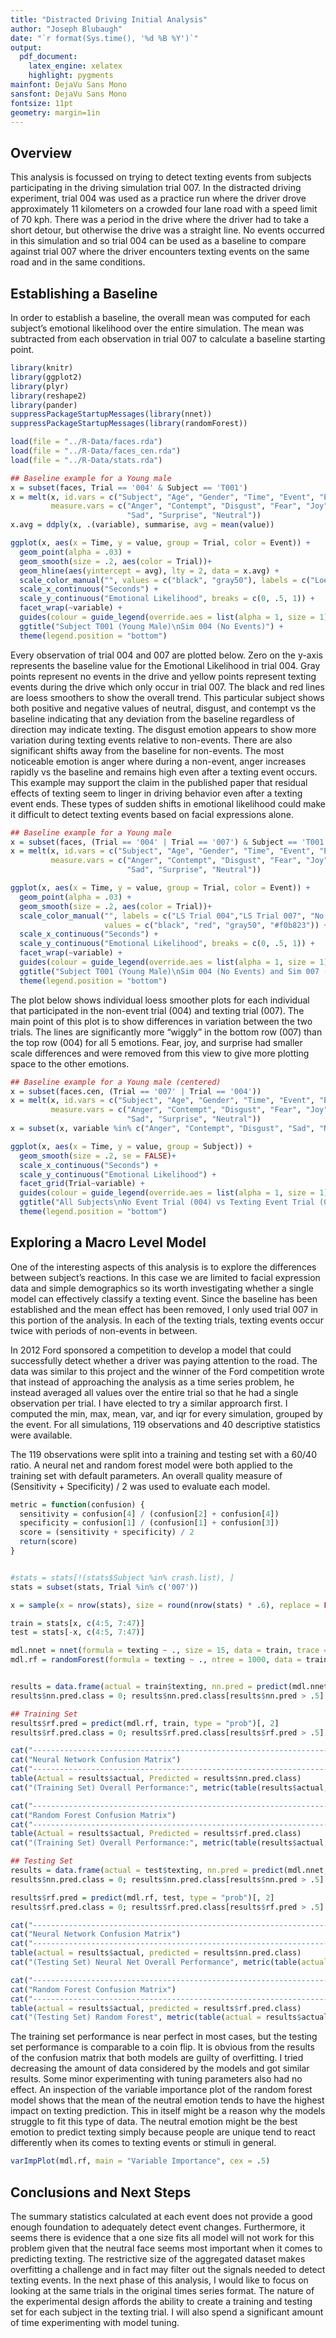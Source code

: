 ```yaml
---
title: "Distracted Driving Initial Analysis"
author: "Joseph Blubaugh"
date: "`r format(Sys.time(), '%d %B %Y')`"
output:
  pdf_document:
    latex_engine: xelatex
    highlight: pygments
mainfont: DejaVu Sans Mono
sansfont: DejaVu Sans Mono
fontsize: 11pt
geometry: margin=1in
---
```


## Overview
This analysis is focussed on trying to detect texting events from subjects participating in the driving simulation trial 007. In the distracted driving experiment, trial 004 was used as a practice run where the driver drove approximately 11 kilometers on a crowded four lane road with a speed limit of 70 kph. There was a period in the drive where the driver had to take a short detour, but otherwise the drive was a straight line. No events occurred in this simulation and so trial 004 can be used as a baseline to compare against trial 007 where the driver encounters texting events on the same road and in the same conditions.

## Establishing a Baseline
In order to establish a baseline, the overall mean was computed for each subject's emotional likelihood over the entire simulation. The mean was subtracted from each observation in trial 007 to calculate a baseline starting point.

```r

library(knitr)
library(ggplot2)
library(plyr)
library(reshape2)
library(pander)
suppressPackageStartupMessages(library(nnet))
suppressPackageStartupMessages(library(randomForest))

load(file = "../R-Data/faces.rda")
load(file = "../R-Data/faces_cen.rda")
load(file = "../R-Data/stats.rda")

## Baseline example for a Young male
x = subset(faces, Trial == '004' & Subject == 'T001')
x = melt(x, id.vars = c("Subject", "Age", "Gender", "Time", "Event", "Event.Switch", "Trial"),
         measure.vars = c("Anger", "Contempt", "Disgust", "Fear", "Joy",
                          "Sad", "Surprise", "Neutral"))
x.avg = ddply(x, .(variable), summarise, avg = mean(value))

ggplot(x, aes(x = Time, y = value, group = Trial, color = Event)) +
  geom_point(alpha = .03) +
  geom_smooth(size = .2, aes(color = Trial))+
  geom_hline(aes(yintercept = avg), lty = 2, data = x.avg) +
  scale_color_manual("", values = c("black", "gray50"), labels = c("Loess Smoother", "mean")) +
  scale_x_continuous("Seconds") +
  scale_y_continuous("Emotional Likelihood", breaks = c(0, .5, 1)) +
  facet_wrap(~variable) +
  guides(colour = guide_legend(override.aes = list(alpha = 1, size = 1))) +
  ggtitle("Subject T001 (Young Male)\nSim 004 (No Events)") +
  theme(legend.position = "bottom")

```

\newpage

Every observation of trial 004 and 007 are plotted below. Zero on the y-axis represents the baseline value for the Emotional Likelihood in trial 004. Gray points represent no events in the drive and yellow points represent texting events during the drive which only occur in trial 007. The black and red lines are loess smoothers to show the overall trend. This particular subject shows both positive and negative values of neutral, disgust, and contempt vs the baseline indicating that any deviation from the baseline regardless of direction may indicate texting. The disgust emotion appears to show more variation during texting events relative to non-events. There are also significant shifts away from the baseline for non-events. The most noticeable emotion is anger where during a non-event, anger increases rapidly vs the baseline and remains high even after a texting event occurs. This example may support the claim in the published paper that residual effects of texting seem to linger in driving behavior even after a texting event ends. These types of sudden shifts in emotional likelihood could make it difficult to detect texting events based on facial expressions alone.

```r

## Baseline example for a Young male
x = subset(faces, (Trial == '004' | Trial == '007') & Subject == 'T001')
x = melt(x, id.vars = c("Subject", "Age", "Gender", "Time", "Event", "Event.Switch", "Trial"),
         measure.vars = c("Anger", "Contempt", "Disgust", "Fear", "Joy",
                          "Sad", "Surprise", "Neutral"))

ggplot(x, aes(x = Time, y = value, group = Trial, color = Event)) +
  geom_point(alpha = .03) +
  geom_smooth(size = .2, aes(color = Trial))+
  scale_color_manual("", labels = c("LS Trial 004","LS Trial 007", "No Event", "Texting Event"),
                     values = c("black", "red", "gray50", "#f0b823")) +
  scale_x_continuous("Seconds") +
  scale_y_continuous("Emotional Likelihood", breaks = c(0, .5, 1)) +
  facet_wrap(~variable) +
  guides(colour = guide_legend(override.aes = list(alpha = 1, size = 1))) +
  ggtitle("Subject T001 (Young Male)\nSim 004 (No Events) and Sim 007 (Texting)\nCentered on Baseline") +
  theme(legend.position = "bottom")

```

The plot below shows individual loess smoother plots for each individual that participated in the non-event trial (004) and texting trial (007). The main point of this plot is to show differences in variation between the two trials. The lines are significantly more "wiggly" in the bottom row (007) than the top row (004) for all 5 emotions. Fear, joy, and surprise had smaller scale differences and were removed from this view to give more plotting space to the other emotions.

```r

## Baseline example for a Young male (centered)
x = subset(faces.cen, (Trial == '007' | Trial == '004'))
x = melt(x, id.vars = c("Subject", "Age", "Gender", "Time", "Event", "Event.Switch", "Trial"),
         measure.vars = c("Anger", "Contempt", "Disgust", "Fear", "Joy",
                          "Sad", "Surprise", "Neutral"))
x = subset(x, variable %in% c("Anger", "Contempt", "Disgust", "Sad", "Neutral"))

ggplot(x, aes(x = Time, y = value, group = Subject)) +
  geom_smooth(size = .2, se = FALSE)+
  scale_x_continuous("Seconds") +
  scale_y_continuous("Emotional Likelihood") +
  facet_grid(Trial~variable) +
  guides(colour = guide_legend(override.aes = list(alpha = 1, size = 1))) +
  ggtitle("All Subjects\nNo Event Trial (004) vs Texting Event Trial (007)") +
  theme(legend.position = "bottom")

```

## Exploring a Macro Level Model
One of the interesting aspects of this analysis is to explore the differences between subject's reactions. In this case we are limited to facial expression data and simple demographics so its worth investigating whether a single model can effectively classify a texting event. Since the baseline has been established and the mean effect has been removed, I only used trial 007 in this portion of the analysis. In each of the texting trials, texting events occur twice with periods of non-events in between.

In 2012 Ford sponsored a competition to develop a model that could successfully detect whether a driver was paying attention to the road. The data was similar to this project and the winner of the Ford competition wrote that instead of approaching the analysis as a time series problem, he instead averaged all values over the entire trial so that he had a single observation per trial. I have elected to try a similar approarch first. I computed the min, max, mean, var, and iqr for every simulation, grouped by the event. For all simulations, 119 observations and 40 descriptive statistics were available.

The 119 observations were split into a training and testing set with a 60/40 ratio. A neural net and random forest model were both applied to the training set with default parameters. An overall quality measure of (Sensitivity + Specificity) / 2 was used to evaluate each model.

\newpage

```r

metric = function(confusion) {
  sensitivity = confusion[4] / (confusion[2] + confusion[4])
  specificity = confusion[1] / (confusion[1] + confusion[3])
  score = (sensitivity + specificity) / 2
  return(score)
}


#stats = stats[!(stats$Subject %in% crash.list), ]
stats = subset(stats, Trial %in% c('007'))

x = sample(x = nrow(stats), size = round(nrow(stats) * .6), replace = FALSE)

train = stats[x, c(4:5, 7:47)]
test = stats[-x, c(4:5, 7:47)]

mdl.nnet = nnet(formula = texting ~ ., size = 15, data = train, trace = FALSE)
mdl.rf = randomForest(formula = texting ~ ., ntree = 1000, data = train)


results = data.frame(actual = train$texting, nn.pred = predict(mdl.nnet, train, type = "raw"))
results$nn.pred.class = 0; results$nn.pred.class[results$nn.pred > .5] = 1

## Training Set
results$rf.pred = predict(mdl.rf, train, type = "prob")[, 2]
results$rf.pred.class = 0; results$rf.pred.class[results$rf.pred > .5] = 1

cat("------------------------------------------------------------------------------------------")
cat("Neural Network Confusion Matrix")
cat("------------------------------------------------------------------------------------------")
table(Actual = results$actual, Predicted = results$nn.pred.class)
cat("(Training Set) Overall Performance:", metric(table(results$actual, results$nn.pred.class)))

cat("------------------------------------------------------------------------------------------")
cat("Random Forest Confusion Matrix")
cat("------------------------------------------------------------------------------------------")
table(Actual = results$actual, Predicted = results$rf.pred.class)
cat("(Training Set) Overall Performance:", metric(table(results$actual, results$rf.pred.class)))

## Testing Set
results = data.frame(actual = test$texting, nn.pred = predict(mdl.nnet, test, type = "raw"))
results$nn.pred.class = 0; results$nn.pred.class[results$nn.pred > .5] = 1

results$rf.pred = predict(mdl.rf, test, type = "prob")[, 2]
results$rf.pred.class = 0; results$rf.pred.class[results$rf.pred > .5] = 1

cat("------------------------------------------------------------------------------------------")
cat("Neural Network Confusion Matrix")
cat("------------------------------------------------------------------------------------------")
table(actual = results$actual, predicted = results$nn.pred.class)
cat("(Testing Set) Neural Net Overall Performance", metric(table(actual = results$actual, predicted = results$nn.pred.class)))

cat("------------------------------------------------------------------------------------------")
cat("Random Forest Confusion Matrix")
cat("------------------------------------------------------------------------------------------")
table(actual = results$actual, predicted = results$rf.pred.class)
cat("(Testing Set) Random Forest", metric(table(actual = results$actual, predicted = results$rf.pred.class)))

```

The training set performance is near perfect in most cases, but the testing set performance is comparable to a coin flip. It is obvious from the results of the confusion matrix that both models are guilty of overfitting. I tried decreasing the amount of data considered by the models and got similar results. Some minor experimenting with tuning parameters also had no effect. An inspection of the variable importance plot of the random forest model shows that the mean of the neutral emotion tends to have the highest impact on texting prediction. This in itself might be a reason why the models struggle to fit this type of data. The neutral emotion might be the best emotion to predict texting simply because people are unique tend to react differently when its comes to texting events or stimuli in general.

```r
varImpPlot(mdl.rf, main = "Variable Importance", cex = .5)
```

## Conclusions and Next Steps
The summary statistics calculated at each event does not provide a good enough foundation to adequately detect event changes. Furthermore, it seems there is evidence that a one size fits all model will not work for this problem given that the neutral face seems most important when it comes to predicting texting. The restrictive size of the aggregated dataset makes overfitting a challenge and in fact may filter out the signals needed to detect texting events. In the next phase of this analysis, I would like to focus on looking at the same trials in the original times series format. The nature of the experimental design affords the ability to create a training and testing set for each subject in the texting trial. I will also spend a significant amount of time experimenting with model tuning.
